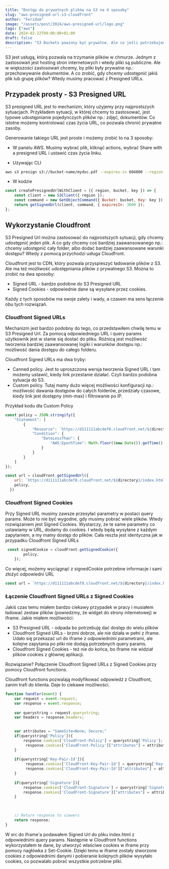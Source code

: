 ```yaml
---
title: "Dostęp do prywatnych plików na S3 na 4 sposoby"
slug: "aws-presigned-url-s3-cloudfront"
author: "Feridum"
image: "/assets/post/2024/aws-presigned-url/logo.png"
tags: ["aws"]
date: 2024-02-22T09:00:00+01:00
draft: false
description: "S3 Buckets powinny być prywatne. Ale co jeśli potrzebujemy od czasu do czasu dać dostęp do jednego lub więcej plików? Wtedy wchodzi z pomocą mechaznim Presigned ULR"
---
```



S3 jest usługą, którą pozwala na trzymanie plików w chmurze. Jednym z zastosowań jest hosting stron internetowych i wtedy pliki są publiczne. Ale w większości zastosowań chcemy, by pliki były prywatne np.: przechowywanie dokumentów. A co zrobić, gdy chcemy udostępnić jakiś plik lub grupę plików? Wtedy musimy pracować z Presigned URLs.


## Przypadek prosty - S3 Presigned URL
S3 presigned URL jest to mechanizm, który użyjemy przy najprostszych sytuacjach. Przykładem sytuacji, w której chcemy to zastosować, jest typowe udostępnianie pojedynczych plików np.: zdjęć, dokumentów. Co istotne możemy kontrolować czas życia URL, co pozwala chronić prywatne zasoby.

Generowanie takiego URL jest proste i możemy zrobić to na 3 sposoby:
- W panelu AWS. Musimy wybrać plik, kliknąć actions, wybrać Share with a presigned URL i ustawić czas życia linku.

- Używając CLI
```bash
aws s3 presign s3://bucket-name/mydoc.pdf --expires-in 604800 --region eu-central-1 --endpoint-url https://s3.eu-central-1.amazonaws.com`
```
- W kodzie
```javascript
const createPresignedUrlWithClient = ({ region, bucket, key }) => {
    const client = new S3Client({ region });
    const command = new GetObjectCommand({ Bucket: bucket, Key: key });
    return getSignedUrl(client, command, { expiresIn: 3600 });
};
```
## Wykorzystanie Cloudfront
S3 Presigned Url można zastosować do najprostszych sytuacji, gdy chcemy udostępnić jeden plik. A co gdy chcemy coś bardziej zaawansowanego np.: chcemy udostępnić cały folder, albo dodać bardziej zaawansowane warunki dostępu? Wtedy z pomocą przychodzi usługa Cloudfront. 

Cloudfront jest to CDN, który pozwala przyspieszyć ładowanie plików z S3. Ale ma też możliwość udostępniania plików z prywatnego S3. Można to zrobić na dwa sposoby:
- Signed URL - bardzo podobne do S3 Presigned URL
- Signed Cookies - odpowiednie dane są wysyłane przez cookies.

Każdy z tych sposobów ma swoje zalety i wady, a czasem ma sens łączenie obu tych rozwiązań.

### Cloudfront Signed URLs
Mechanizm jest bardzo podobny do tego, co przedstawiłem chwilę temu w S3 Presigned Url. Za pomocą odpowiedniego URL i query params użytkownik jest w stanie się dostać do pliku. Różnicą jest możliwość tworzenia bardziej zaawansowanej logiki i warunków dostępu np.: możliwość dania dostępu do całego folderu.

Cloudfront Signed URLs ma dwa tryby:
- Canned policy. Jest to uproszczona wersja tworzenia Signed URL i tam możemy ustawić, kiedy link przestanie działać. Czyli bardzo podobna sytuacja do S3.
- Custom policy. Tutaj mamy dużo więcej możliwości konfiguracji np.: możliwość dawania dostępów do całych folderów, przedziały czasowe, kiedy link jest dostępny (min-max) i filtrowanie po IP.


Przykład kodu dla Custom Policy

```javascript
const policy = JSON.stringify({
    "Statement": [
        {
            "Resource": `https://d111111abcdef8.cloudfront.net/${directory}/*\?`,
            "Condition": {
                "DateLessThan": {
                    "AWS:EpochTime": Math.floor((new Date()).getTime() / 1000) + (60 * 60 * 1) // Current Time in UTC + time in seconds, (60 * 60 * 1 = 1 hour)
                }
            }
        }
    ]
});

const url = cloudFront.getSignedUrl({
    url: `https://d111111abcdef8.cloudfront.net/${directory}/index.html`,
    policy,
  })
```

### Cloudfront Signed Cookies
Przy Signed URL musimy zawsze przesyłać parametry w postaci query params. Może to nie być wygodne, gdy musimy pobrać wiele plików. Wtedy rozwiązaniem jest Signed Cookies. Wystarczy, że te same parametry co ustawiamy w URL, dodamy do cookies. I wtedy będą wysyłane z każdym zapytaniem, a my mamy dostęp do plików. Cała reszta jest identyczna jak w przypadku Cloudfront Signed URLs

```javascript
 const signedCookie = cloudFront.getSignedCookie({
        policy,
    });
```

Co więcej, możemy wyciągnąć z signedCookie potrzebne informacje i sami złożyć odpowiedni URL

```javascript
const url = `https://d111111abcdef8.cloudfront.net/${directory}/index.html?Policy=${signedCookie['CloudFront-Policy']}&Signature=${signedCookie['CloudFront-Signature']}&Key-Pair-Id=${signedCookie['CloudFront-Key-Pair-Id']}`
```

### Łączenie Cloudfront Signed URLs z Signed Cookies

Jakiś czas temu miałem bardzo ciekawy przypadek w pracy i musiałem ładować zestaw plików (powiedzmy, że widget do strony internetowej) w iframe. Jakie miałem możliwości:
- S3 Presigned URL - odpada bo potrzebuję dać dostęp do wielu plików
- Cloudfront Signed URLs - brzmi dobrze, ale nie działa w pełni z iframe. Udało się przekazać url do iframe z odpowiednimi parametrami, ale kolejne zapytania po pliki nie dodają potrzebnych query params.
- Cloudfront Signed Cookies - też nie do końca, bo iframe nie widział plików cookies z głównej aplikacji.

Rozwiązanie?
Połączenie Cloudfront Signed URLs z Signed Cookies przy pomocy Cloudfront functions.

Cloudfront functions pozwalają modyfikować odpowiedź z Cloudfront, zanim trafi do klienta. Daje to ciekawe możliwości.

```javascript
function handler(event) {
    var request = event.request;
    var response = event.response;
    
    var querystring = request.querystring;
    var headers = response.headers;

    
    var attributes = "SameSite=None; Secure;"  
    if(querystring['Policy']){
        response.cookies['CloudFront-Policy'] = querystring['Policy'];
         response.cookies['CloudFront-Policy']["attributes"] = attributes;
    }
    
    if(querystring['Key-Pair-Id']){
         response.cookies['CloudFront-Key-Pair-Id'] = querystring['Key-Pair-Id'];
         response.cookies['CloudFront-Key-Pair-Id']["attributes"] = attributes;
    }
    
    if(querystring['Signature']){
        response.cookies['CloudFront-Signature'] = querystring['Signature'];
        response.cookies['CloudFront-Signature']["attributes"] = attributes;
    }
   
    

    // Return response to viewers
    return response;
}
```

W src do iframe'a podawałem Signed Url do pliku index.html z odpowiednimi query params. Następnie w Cloudfront functions wykorzystałem te dane, by utworzyć właściwe cookies w iframe przy pomocy nagłówka z Set-Cookie. Dzięki temu w iframe zostały stworzone cookies z odpowiednimi danymi i pobieranie kolejnych plików wysyłało cookies, co pozwalało pobrać wszystkie potrzebne pliki.